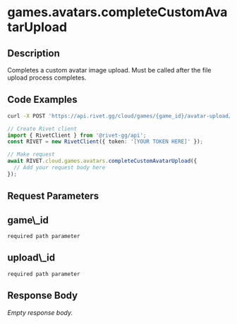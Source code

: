 
# games.avatars.completeCustomAvatarUpload



## Description

Completes a custom avatar image upload. Must be called after the file upload process completes.


## Code Examples

<CodeGroup title='Request' tag='POST' label='https://api.rivet.gg/cloud/games/{game_id}/avatar-upload/{upload_id}/complete'>

```bash {{ "title": "cURL" }}
curl -X POST 'https://api.rivet.gg/cloud/games/{game_id}/avatar-upload/{upload_id}/complete'
```

```ts
// Create Rivet client
import { RivetClient } from '@rivet-gg/api';
const RIVET = new RivetClient({ token: '[YOUR TOKEN HERE]' });

// Make request
await RIVET.cloud.games.avatars.completeCustomAvatarUpload({
  // Add your request body here
});
```

</CodeGroup>

## Request Parameters
<div className="property ml-4">
<div className="flex flex-row items-center my-2">
<h2 className="text-lg font-bold text-cream-50 m-0">game\_id</h2><code className="m-0 ml-4 pb-0 pt-0.5 text-cream-500"><span className="font-normal text-cream-600">required</span> path parameter</code>
</div>

</div>
<div className="property ml-4">
<div className="flex flex-row items-center my-2">
<h2 className="text-lg font-bold text-cream-50 m-0">upload\_id</h2><code className="m-0 ml-4 pb-0 pt-0.5 text-cream-500"><span className="font-normal text-cream-600">required</span> path parameter</code>
</div>

</div>

## Response Body
_Empty response body._
